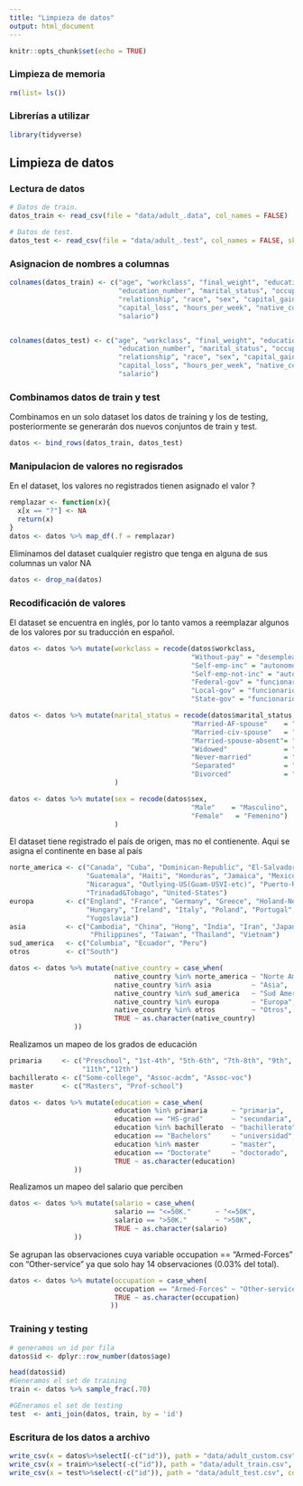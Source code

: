 ---
title: "Limpieza de datos"
output: html_document
---

```{r setup, include=FALSE}
knitr::opts_chunk$set(echo = TRUE)
```

### Limpieza de memoria
```{r}
rm(list= ls())
```

### Librerías a utilizar
```{r}
library(tidyverse)
```

## Limpieza de datos

### Lectura de datos
```{r}
# Datos de train.
datos_train <- read_csv(file = "data/adult_.data", col_names = FALSE)

# Datos de test.
datos_test <- read_csv(file = "data/adult_.test", col_names = FALSE, skip = 1)

```


### Asignacion de nombres a columnas
```{r}
colnames(datos_train) <- c("age", "workclass", "final_weight", "education",
                           "education_number", "marital_status", "occupation",
                           "relationship", "race", "sex", "capital_gain",
                           "capital_loss", "hours_per_week", "native_country",
                           "salario")


colnames(datos_test) <- c("age", "workclass", "final_weight", "education",
                           "education_number", "marital_status", "occupation",
                           "relationship", "race", "sex", "capital_gain",
                           "capital_loss", "hours_per_week", "native_country",
                           "salario")
```

### Combinamos datos de train y test
Combinamos en un solo dataset los datos de training y los de testing, posteriormente se generarán dos nuevos conjuntos de train y test.
```{r}
datos <- bind_rows(datos_train, datos_test)
```



### Manipulacion de valores no regisrados
En el dataset, los valores no registrados tienen asignado el valor ?
```{r}
remplazar <- function(x){
  x[x == "?"] <- NA
  return(x)
}
datos <- datos %>% map_df(.f = remplazar)
```

Eliminamos del dataset cualquier registro que tenga en alguna de sus columnas un valor NA
```{r}
datos <- drop_na(datos)
```

### Recodificación de valores

El dataset se encuentra en inglés, por lo tanto vamos a reemplazar algunos de los valores por su traducción en español.
```{r}
datos <- datos %>% mutate(workclass = recode(datos$workclass,
                                             "Without-pay" = "desempleado",
                                             "Self-emp-inc" = "autonomo",
                                             "Self-emp-not-inc" = "autonomo",
                                             "Federal-gov" = "funcionario",
                                             "Local-gov" = "funcionario",
                                             "State-gov" = "funcionario"))

datos <- datos %>% mutate(marital_status = recode(datos$marital_status,
                                             "Married-AF-spouse"    = "casado",
                                             "Married-civ-spouse"   = "casado",
                                             "Married-spouse-absent"= "casado",
                                             "Widowed"              = "separado",
                                             "Never-married"        = "soltero",
                                             "Separated"            = "separado",
                                             "Divorced"             = "separado")
                          )

datos <- datos %>% mutate(sex = recode(datos$sex,
                                             "Male"    = "Masculino",
                                             "Female"   = "Femenino")
                          )
```

El dataset tiene registrado el país de origen, mas no el contienente.
Aqui se asigna el continente en base al país
```{r}
norte_america <- c("Canada", "Cuba", "Dominican-Republic", "El-Salvador",
                   "Guatemala", "Haiti", "Honduras", "Jamaica", "Mexico",
                   "Nicaragua", "Outlying-US(Guam-USVI-etc)", "Puerto-Rico",
                   "Trinadad&Tobago", "United-States")
europa        <- c("England", "France", "Germany", "Greece", "Holand-Netherlands",
                   "Hungary", "Ireland", "Italy", "Poland", "Portugal", "Scotland",
                   "Yugoslavia")
asia          <- c("Cambodia", "China", "Hong", "India", "Iran", "Japan", "Laos",
                    "Philippines", "Taiwan", "Thailand", "Vietnam")
sud_america   <- c("Columbia", "Ecuador", "Peru")
otros         <- c("South")

datos <- datos %>% mutate(native_country = case_when(
                          native_country %in% norte_america ~ "Norte America",
                          native_country %in% asia          ~ "Asia",
                          native_country %in% sud_america   ~ "Sud America",
                          native_country %in% europa        ~ "Europa",
                          native_country %in% otros         ~ "Otros",
                          TRUE ~ as.character(native_country)
                ))
```

Realizamos un mapeo de los grados de educación
```{r}
primaria     <- c("Preschool", "1st-4th", "5th-6th", "7th-8th", "9th", "10th",
                  "11th","12th")
bachillerato <- c("Some-college", "Assoc-acdm", "Assoc-voc")
master       <- c("Masters", "Prof-school")

datos <- datos %>% mutate(education = case_when(
                          education %in% primaria      ~ "primaria",
                          education == "HS-grad"       ~ "secundaria",
                          education %in% bachillerato  ~ "bachillerato",
                          education == "Bachelors"     ~ "universidad",
                          education %in% master        ~ "master",
                          education == "Doctorate"     ~ "doctorado",
                          TRUE ~ as.character(education)
                ))
```


Realizamos un mapeo del salario que perciben
```{r}
datos <- datos %>% mutate(salario = case_when(
                          salario == "<=50K."      ~ "<=50K",
                          salario == ">50K."       ~ ">50K",
                          TRUE ~ as.character(salario)
                ))
```

Se agrupan las observaciones cuya variable occupation == "Armed-Forces" con "Other-service" ya que solo hay 14 observaciones (0.03% del total).
```{r}
datos <- datos %>% mutate(occupation = case_when(
                          occupation == "Armed-Forces" ~ "Other-service",
                          TRUE ~ as.character(occupation)
                         ))
```

### Training y testing
```{r}
# generamos un id por fila
datos$id <- dplyr::row_number(datos$age)

head(datos$id)
#Generamos el set de training
train <- datos %>% sample_frac(.70)

#GEneramos el set de testing
test  <- anti_join(datos, train, by = 'id')

```


### Escritura de los datos a archivo

```{r}
write_csv(x = datos%>%selectI(-c("id")), path = "data/adult_custom.csv", col_names = TRUE)
write_csv(x = train%>%select(-c("id")), path = "data/adult_train.csv", col_names = TRUE)
write_csv(x = test%>%select(-c("id")), path = "data/adult_test.csv", col_names = TRUE)
```